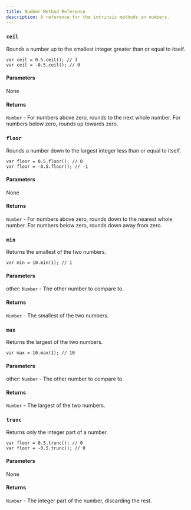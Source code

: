 ---
title: Number Method Reference
description: A reference for the intrinsic methods on numbers.
---

### `ceil`

Rounds a number up to the smallest integer greater than or equal to itself.

```QangLang
var ceil = 0.5.ceil(); // 1
var ceil = -0.5.ceil(); // 0
```

#### Parameters

None

#### Returns

`Number` - For numbers above zero, rounds to the next whole number. For numbers below zero, rounds up towards zero.

### `floor`

Rounds a number down to the largest integer less than or equal to itself.

```QangLang
var floor = 0.5.floor(); // 0
var floor = -0.5.floor(); // -1
```

#### Parameters

None

#### Returns

`Number` - For numbers above zero, rounds down to the nearest whole number. For numbers below zero, rounds down away from zero.

### `min`

Returns the smallest of the two numbers.

```QangLang
var min = 10.min(1); // 1
```

#### Parameters

other: `Number` - The other number to compare to.

#### Returns

`Number` - The smallest of the two numbers.

### `max`

Returns the largest of the two numbers.

```QangLang
var max = 10.max(1); // 10
```

#### Parameters

other: `Number` - The other number to compare to.

#### Returns

`Number` - The largest of the two numbers.

### `trunc`

Returns only the integer part of a number.

```QangLang
var floor = 0.5.trunc(); // 0
var floor = -0.5.trunc(); // 0
```

#### Parameters

None

#### Returns

`Number` - The integer part of the number, discarding the rest.
